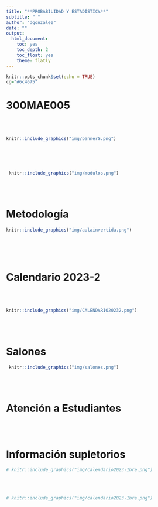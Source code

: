 ```yaml
---
title: "**PROBABILIDAD Y ESTADÍSTICA**"
subtitle: " "
author: "dgonzalez"
date: ""
output:
  html_document:
    toc: yes
    toc_depth: 2
    toc_float: yes
    theme: flatly
---
```



```r
knitr::opts_chunk$set(echo = TRUE)
cg="#6c4675"

```

# **300MAE005**

<br/><br/>



```r
knitr::include_graphics("img/bannerG.png")
```


<br/><br/><br/>


```r
 knitr::include_graphics("img/modulos.png")
```
<br/><br/>

# **Metodología**
 
```r
knitr::include_graphics("img/aulainvertida.png")
```
<br/><br/><br/>


# **Calendario 2023-2**

<br/><br/>


```r
knitr::include_graphics("img/CALENDARIO20232.png")
```

<br/><br/>



# **Salones**


<!-- |Curso     | **Grupo** | Horario       | **LUNES**  | $\hspace{1cm}$ | **MIERCOLES** | $\hspace{1cm}$ | **VIERNES** | -->
<!-- |:---------|:----------|:--------------|:-----------|:-------|:--------------|:-------|:------------| -->
<!-- |300MAE005 |  **A**    | 9:00 A 11:00  | **LG 4.6** |        | **LG-1.8**    |        | **PL-3.4**  | -->
<!-- |          |           |               |            |        |               |        |             | -->
<!-- |300MAE005 |  **E**    | 14:00 A 16:00 | **PL-3.3** |        | **LG-4.4**    |        | **LG-4.6**  | -->
<!-- |          |           |               |            |        |               |        |             | -->


```r
 knitr::include_graphics("img/salones.png")
```

<br/><br/>

# **Atención a Estudiantes**


<br/><br/>

# **Información supletorios**


```r
# knitr::include_graphics("img/calendario2023-1bre.png")
```

<br/><br/>


```r
# knitr::include_graphics("img/calendario2023-1bre.png")
```


